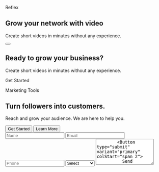 
<Block src="https://github.com/akhil-naidu/reflex/tree/master/sites/www/content/blocks/examples/header-04" />

<Section py="8|12|16|24">
  <Container>
    <Flexbox flexDirection="column" textAlign="center">
      <P m="0" fontSize="2xl" fontWeight="semibold">
        Reflex
      </P>
      <H1 m="0" fontWeight="extrabold" lineHeight="tight">
        Grow your network with video
      </H1>
      <P fontSize="xl|2xl" mt="2">
        Create short videos in minutes without any experience.
      </P>
      <Button
        variant="primary"
        rounded="full"
        size="22"
        transition="transform .15s ease-in"
        hoverTransform="scale(1.1)"
        hoverBoxShadow="xl"
      >
        <Icon name="play" size="8" ml="1" />
      </Button>
    </Flexbox>
  </Container>
</Section>

<Block src="https://github.com/akhil-naidu/reflex/tree/master/sites/www/content/blocks/examples/cards-04" />

<Section py="8|12|16|24" bg="muted">
  <Container>
    <Div textAlign="center">
      <H2 fontSize="4xl|5xl" m="0">
        Ready to grow your business?
      </H2>
      <P fontSize="xl|2xl" mt="2">
        Create short videos in minutes without any experience.
      </P>
      <ButtonLink href="#" variant="link lg">
        Get Started <Icon name="arrow-right-circle" ml="2" />
      </ButtonLink>
    </Div>
  </Container>
</Section>

<Section py="8|12|16|24">
  <Container>
    <Grid col="1|2" gap="8|12|16" alignItems="center">
      <Div>
        <P m="0" fontWeight="semibold">
          Marketing Tools
        </P>
        <H2 mt="2" mb="0">
          Turn followers into customers.
        </H2>
        <P fontSize="xl|2xl" mt="2">
          Reach and grow your audience. We are here to help you.
        </P>
        <Grid d="inline-grid" col="2" gap="4" w="full|auto">
          <Button variant="primary">Get Started</Button>
          <Button variant="link">Learn More</Button>
        </Grid>
      </Div>
      <Form d="grid" col="1|repeat(2, auto)" gap="4" mt="4" w="full|auto">
        <Input type="text" placeholder="Name" />
        <Input type="email" placeholder="Email" />
        <Input type="tel" placeholder="Phone" />
        <Select>
          <Option value="">Select</Option>
          <Option value="one">Option One</Option>
          <Option value="two">Option Two</Option>
        </Select>
        <Textarea placeholder="Message" rows="5" colStart="span 2" />
        <Button type="submit" variant="primary" colStart="span 2">
          Send message
        </Button>
      </Form>
    </Grid>
  </Container>
</Section>

<Block src="https://github.com/akhil-naidu/reflex/tree/master/sites/www/content/blocks/examples/testimonial-04" bg="muted" />

<Block src="https://github.com/akhil-naidu/reflex/tree/master/sites/www/content/blocks/examples/footer-04" />
